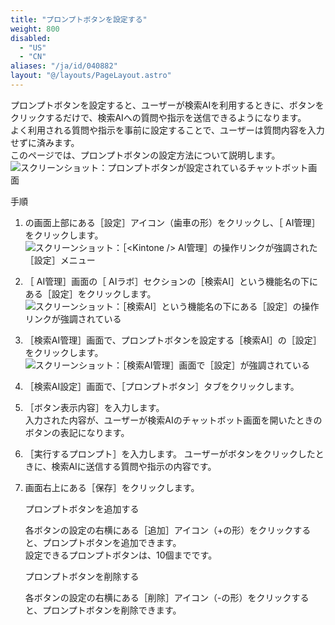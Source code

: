 ```yaml
---
title: "プロンプトボタンを設定する"
weight: 800
disabled:
  - "US"
  - "CN"
aliases: "/ja/id/040882"
layout: "@/layouts/PageLayout.astro"
---
```



プロンプトボタンを設定すると、ユーザーが検索AIを利用するときに、ボタンをクリックするだけで、検索AIへの質問や指示を送信できるようになります。  
よく利用される質問や指示を事前に設定することで、ユーザーは質問内容を入力せずに済みます。  
このページでは、プロンプトボタンの設定方法について説明します。  
<Img src="/k/kintone/img-ja/search_prefs_prompt_button_01.png" alt="スクリーンショット：プロンプトボタンが設定されているチャットボット画面" />

<Heading level={2} id="assist_settings_search_prefs_prompt_button_10">手順</Heading>

1. <Kintone />の画面上部にある［設定］アイコン（歯車の形）をクリックし、［<Kintone /> AI管理］をクリックします。  
   <Img src="/k/kintone/img-ja/ai_enable_01.png" alt="スクリーンショット：［<Kintone /> AI管理］の操作リンクが強調された［設定］メニュー" />

1. ［<Kintone /> AI管理］画面の［<Kintone /> AIラボ］セクションの［検索AI］という機能名の下にある［設定］をクリックします。  
   <Img src="/k/kintone/img-ja/assist_ceate_01.png" alt="スクリーンショット：［検索AI］という機能名の下にある［設定］の操作リンクが強調されている" />

1. ［検索AI管理］画面で、プロンプトボタンを設定する［検索AI］の［設定］をクリックします。  
   <Img src="/k/kintone/img-ja/search_prefs_change_01.png" alt="スクリーンショット：［検索AI管理］画面で［設定］が強調されている" />

1. ［検索AI設定］画面で、［プロンプトボタン］タブをクリックします。

1. ［ボタン表示内容］を入力します。  
   入力された内容が、ユーザーが検索AIのチャットボット画面を開いたときのボタンの表記になります。

1. ［実行するプロンプト］を入力します。
   ユーザーがボタンをクリックしたときに、検索AIに送信する質問や指示の内容です。

1. 画面右上にある［保存］をクリックします。

   <Heading level={2} id="assist_settings_search_prefs_prompt_button_20">プロンプトボタンを追加する</Heading>

   各ボタンの設定の右横にある［追加］アイコン（+の形）をクリックすると、プロンプトボタンを追加できます。  
   設定できるプロンプトボタンは、10個までです。

   <Heading level={2} id="assist_settings_search_prefs_prompt_button_30">プロンプトボタンを削除する</Heading>

   各ボタンの設定の右横にある［削除］アイコン（-の形）をクリックすると、プロンプトボタンを削除できます。

